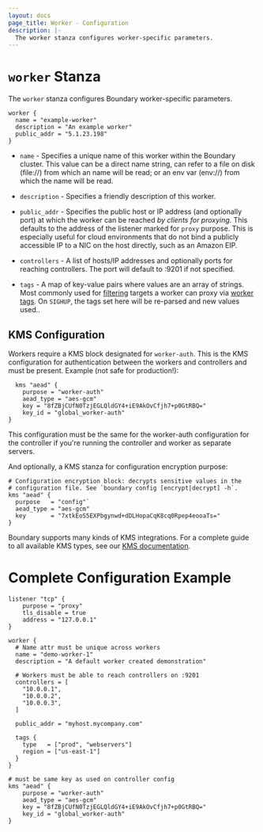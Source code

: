 ```yaml
---
layout: docs
page_title: Worker - Configuration
description: |-
  The worker stanza configures worker-specific parameters.
---
```


# `worker` Stanza

The `worker` stanza configures Boundary worker-specific parameters.

```hcl
worker {
  name = "example-worker"
  description = "An example worker"
  public_addr = "5.1.23.198"
}
```

- `name` - Specifies a unique name of this worker within the Boundary
  cluster. This value can be a direct name string, can refer to a file on disk
  (file://) from which an name will be read; or an env var (env://) from which
  the name will be read.

- `description` - Specifies a friendly description of this worker.

- `public_addr` - Specifies the public host or IP address (and optionally port)
  at which the worker can be reached _by clients for proxying_. This defaults to
  the address of the listener marked for `proxy` purpose. This is especially
  useful for cloud environments that do not bind a publicly accessible IP to a NIC
  on the host directly, such as an Amazon EIP.

- `controllers` - A list of hosts/IP addresses and optionally ports for reaching
  controllers. The port will default to :9201 if not specified.

- `tags` - A map of key-value pairs where values are an array of strings. Most
  commonly used for [filtering](/docs/concepts/filtering) targets a worker can
  proxy via [worker tags](/docs/concepts/filtering/worker-tags). On `SIGHUP`, the
  tags set here will be re-parsed and new values used..

## KMS Configuration

Workers require a KMS block designated for `worker-auth`. This is the KMS configuration for
authentication between the workers and controllers and must be present. Example (not safe for production!):

```hcl
  kms "aead" {
	purpose = "worker-auth"
	aead_type = "aes-gcm"
	key = "8fZBjCUfN0TzjEGLQldGY4+iE9AkOvCfjh7+p0GtRBQ="
	key_id = "global_worker-auth"
}
```

This configuration must be the same for the worker-auth configuration for the controller if you're
running the controller and worker as separate servers.

And optionally, a KMS stanza for configuration encryption purpose:

```hcl
# Configuration encryption block: decrypts sensitive values in the
# configuration file. See `boundary config [encrypt|decrypt] -h`.
kms "aead" {
  purpose   = "config"`
  aead_type = "aes-gcm"
  key       = "7xtkEoS5EXPbgynwd+dDLHopaCqK8cq0Rpep4eooaTs="
}
```

Boundary supports many kinds of KMS integrations. For a complete guide to all available
KMS types, see our [KMS documentation](/docs/configuration/kms).

# Complete Configuration Example

```hcl
listener "tcp" {
	purpose = "proxy"
	tls_disable = true
	address = "127.0.0.1"
}

worker {
  # Name attr must be unique across workers
  name = "demo-worker-1"
  description = "A default worker created demonstration"

  # Workers must be able to reach controllers on :9201
  controllers = [
    "10.0.0.1",
    "10.0.0.2",
    "10.0.0.3",
  ]

  public_addr = "myhost.mycompany.com"

  tags {
    type   = ["prod", "webservers"]
    region = ["us-east-1"]
  }
}

# must be same key as used on controller config
kms "aead" {
	purpose = "worker-auth"
	aead_type = "aes-gcm"
	key = "8fZBjCUfN0TzjEGLQldGY4+iE9AkOvCfjh7+p0GtRBQ="
	key_id = "global_worker-auth"
}
```

